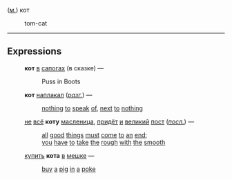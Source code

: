 (''[[м.]]'') кот
:tom-cat 
----
==Expressions==
:'''кот''' [[в]] [[сапогах]] (в сказке) — 
::Puss in Boots 
:'''кот''' [[наплакал]] (''[[разг.]]'') —  
::[[nothing]] [[to]] [[speak]] [[of]], [[next]] [[to]] [[nothing]] 
:[[не]] [[всё]] '''коту''' [[масленица]], [[придёт]] [[и]] [[великий]] [[пост]] (''[[посл.]]'') —  
::[[all]] [[good]] [[things]] [[must]] [[come]] [[to]] [[an]] [[end]]; 
::[[you]] [[have]] [[to]] [[take]] [[the]] [[rough]] [[with]] [[the]] [[smooth]] 
:[[купить]] '''кота''' [[в]] [[мешке]] —  
::[[buy]] [[a]] [[pig]] [[in]] [[a]] [[poke]]